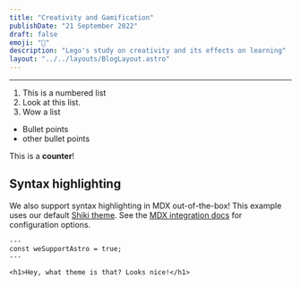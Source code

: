 ```yaml
---
title: "Creativity and Gamification"
publishDate: "21 September 2022"
draft: false
emoji: "🧱"
description: "Lego's study on creativity and its effects on learning"
layout: "../../layouts/BlogLayout.astro"
---
```


---


1. This is a numbered list
2. Look at this list.
3. Wow a list

- Bullet points
- other bullet points

<Counter client:load>This is a **counter**!</Counter>

## Syntax highlighting

We also support syntax highlighting in MDX out-of-the-box! This example uses our default [Shiki theme](https://github.com/shikijs/shiki). See the [MDX integration docs](https://docs.astro.build/en/guides/integrations-guide/mdx/#syntax-highlighting) for configuration options.

```astro
---
const weSupportAstro = true;
---

<h1>Hey, what theme is that? Looks nice!</h1>
```
